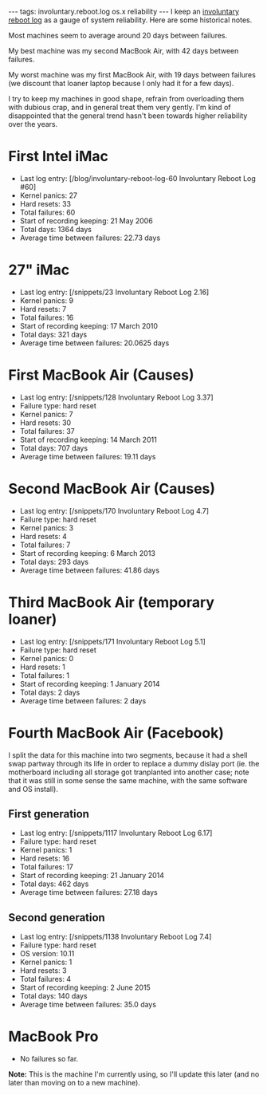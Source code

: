 ---
tags: involuntary.reboot.log os.x reliability
---
I keep an [[involuntary reboot log]] as a gauge of system reliability. Here are some historical notes.

Most machines seem to average around 20 days between failures.

My best machine was my second MacBook Air, with 42 days between failures.

My worst machine was my first MacBook Air, with 19 days between failures (we discount that loaner laptop because I only had it for a few days).

I try to keep my machines in good shape, refrain from overloading them with dubious crap, and in general treat them very gently. I'm kind of disappointed that the general trend hasn't been towards higher reliability over the years.

= First Intel iMac =

* Last log entry: [/blog/involuntary-reboot-log-60 Involuntary Reboot Log #60]
* Kernel panics: 27
* Hard resets: 33
* Total failures: 60
* Start of recording keeping: 21 May 2006
* Total days: 1364 days
* Average time between failures: 22.73 days

= 27" iMac =

* Last log entry: [/snippets/23 Involuntary Reboot Log 2.16]
* Kernel panics: 9
* Hard resets: 7
* Total failures: 16
* Start of recording keeping: 17 March 2010
* Total days: 321 days
* Average time between failures: 20.0625 days

= First MacBook Air (Causes) =

* Last log entry: [/snippets/128 Involuntary Reboot Log 3.37]
* Failure type: hard reset
* Kernel panics: 7
* Hard resets: 30
* Total failures: 37
* Start of recording keeping: 14 March 2011
* Total days: 707 days
* Average time between failures: 19.11 days

= Second MacBook Air (Causes) =

* Last log entry: [/snippets/170 Involuntary Reboot Log 4.7]
* Failure type: hard reset
* Kernel panics: 3
* Hard resets: 4
* Total failures: 7
* Start of recording keeping: 6 March 2013
* Total days: 293 days
* Average time between failures: 41.86 days

= Third MacBook Air (temporary loaner) =

* Last log entry: [/snippets/171 Involuntary Reboot Log 5.1]
* Failure type: hard reset
* Kernel panics: 0
* Hard resets: 1
* Total failures: 1
* Start of recording keeping: 1 January 2014
* Total days: 2 days
* Average time between failures: 2 days

= Fourth MacBook Air (Facebook) =

I split the data for this machine into two segments, because it had a shell swap partway through its life in order to replace a dummy dislay port (ie. the motherboard including all storage got tranplanted into another case; note that it was still in some sense the same machine, with the same software and OS install).

== First generation ==

* Last log entry: [/snippets/1117 Involuntary Reboot Log 6.17]
* Failure type: hard reset
* Kernel panics: 1
* Hard resets: 16
* Total failures: 17
* Start of recording keeping: 21 January 2014
* Total days: 462 days
* Average time between failures: 27.18 days

== Second generation ==

* Last log entry: [/snippets/1138 Involuntary Reboot Log 7.4]
* Failure type: hard reset
* OS version: 10.11
* Kernel panics: 1
* Hard resets: 3
* Total failures: 4
* Start of recording keeping: 2 June 2015
* Total days: 140 days
* Average time between failures: 35.0 days

= MacBook Pro =

* No failures so far.

'''Note:''' This is the machine I'm currently using, so I'll update this later (and no later than moving on to a new machine).

